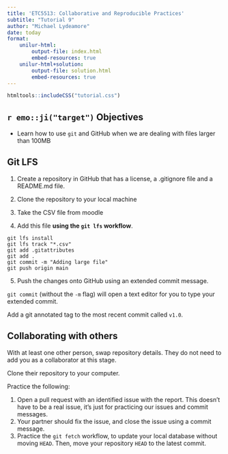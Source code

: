 ```yaml
---
title: 'ETC5513: Collaborative and Reproducible Practices'
subtitle: "Tutorial 9"
author: "Michael Lydeamore"
date: today
format:
    unilur-html:
        output-file: index.html
        embed-resources: true
    unilur-html+solution:
        output-file: solution.html
        embed-resources: true
---
```

```r
htmltools::includeCSS("tutorial.css")
```


## `r emo::ji("target")` Objectives

* Learn how to use `git` and GitHub when we are dealing with files larger than 100MB

## Git LFS

1. Create a repository in GitHub that has a license, a .gitignore file and a README.md file.

2. Clone the repository to your local machine

3. Take the CSV file from moodle

4. Add this file **using the `git lfs` workflow**.

::: {.unilur-solution}
```
git lfs install
git lfs track "*.csv"
git add .gitattributes
git add .
git commit -m "Adding large file"
git push origin main
```
:::

5. Push the changes onto GitHub using an extended commit message.

::: {.unilur-solution}
`git commit` (without the `-m` flag) will open a text editor for you to type your extended commit.
:::

Add a git annotated tag to the most recent commit called `v1.0`.

## Collaborating with others

With at least one other person, swap repository details. They do not need to add you as a collaborator at this stage.

Clone their repository to your computer.

Practice the following:

1. Open a pull request with an identified issue with the report. This doesn't have to be a real issue, it's just for practicing our issues and commit messages.
2. Your partner should fix the issue, and close the issue using a commit message.
3. Practice the `git fetch` workflow, to update your local database without moving `HEAD`. Then, move your repository `HEAD` to the latest commit.

